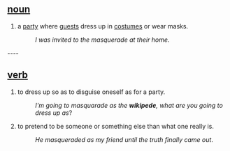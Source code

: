 == [[noun]] ==
#a [[party]] where [[guests]] dress up in [[costume]]s or wear masks.
#:''I was invited to the masquerade at their home''.

----  

== [[verb]] ==
#to dress up so as to disguise oneself as for a party.
#:''I'm going to masquarade as the '''wikipede''', what are you going to dress up as''?
#to pretend to be someone or something else than what one really is.
#:''He masqueraded as my friend until the truth finally came out''.